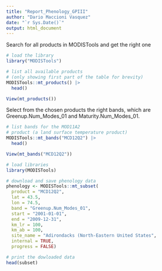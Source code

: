 ```yaml
---
title: "Report_Phenology_GPIII"
author: "Dario Maccioni Vasquez"
date: "`r Sys.Date()`"
output: html_document
---
```



Search for all products in MODISTools and get the right one

```r
# load the library
library("MODISTools")

# list all available products
# (only showing first part of the table for brevity)
MODISTools::mt_products() |> 
  head()

View(mt_products())
```

Select from the chosen products the right bands, which are Greenup.Num_Modes_01 and Maturity.Num_Modes_01.

```r
# list bands for the MOD11A2
# product (a land surface temperature product)
MODISTools::mt_bands("MCD12Q2") |> 
  head()

View(mt_bands("MCD12Q2"))

```


```r
# load libraries
library(MODISTools)

# download and save phenology data
phenology <- MODISTools::mt_subset(
  product = "MCD12Q2",
  lat = 43.5,
  lon = 74.5,
  band = "Greenup.Num_Modes_01",
  start = "2001-01-01",
  end = "2009-12-31",
  km_lr = 100,
  km_ab = 100,
  site_name = "Adirondacks (North-Eastern United States",
  internal = TRUE,
  progress = FALSE)

# print the dowloaded data
head(subset)
```



